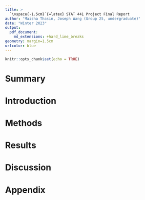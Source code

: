 ```yaml
---
title: > 
  `\vspace{-1.5cm}`{=latex} STAT 441 Project Final Report
author: "Maisha Thasin, Joseph Wang (Group 25, undergraduate)"
date: "Winter 2023"
output: 
  pdf_document:
    md_extensions: +hard_line_breaks
geometry: margin=1.5cm
urlcolor: blue
---
```


```r
knitr::opts_chunk$set(echo = TRUE)
```

# Summary

# Introduction

# Methods

# Results

# Discussion

# Appendix
